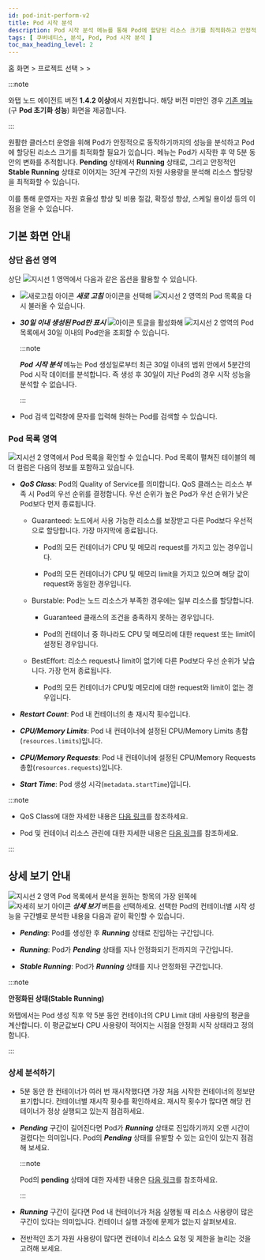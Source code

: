 ```yaml
---
id: pod-init-perform-v2
title: Pod 시작 분석
description: Pod 시작 분석 메뉴를 통해 Pod에 할당된 리소스 크기를 최적화하고 안정적으로 클러스터를 운영할 수 있습니다.
tags: [ 쿠버네티스, 분석, Pod, Pod 시작 분석 ]
toc_max_heading_level: 2
---
```


홈 화면 &gt; 프로젝트 선택 &gt; <Cmdname sid="side_analysis" className="uitext" /> &gt; <Cmdname sid="side_podInitPerf" className="uitext" /> 

:::note

와탭 노드 에이전트 버전 **1.4.2 이상**에서 지원합니다. 해당 버전 미만인 경우 [기존 메뉴](pod-init-perform)(구 **Pod 초기화 성능**) 화면을 제공합니다. 

:::

원활한 클러스터 운영을 위해 Pod가 안정적으로 동작하기까지의 성능을 분석하고 Pod에 할당된 리소스 크기를 최적화할 필요가 있습니다. <Cmdname sid="side_podInitPerf" className="uitext" /> 메뉴는 Pod가 시작한 후 약 5분 동안의 변화를 추적합니다. **Pending** 상태에서 **Running** 상태로, 그리고 안정적인 **Stable Running** 상태로 이어지는 3단계 구간의 자원 사용량을 분석해 리소스 할당량을 최적화할 수 있습니다. 

이를 통해 운영자는 자원 효율성 향상 및 비용 절감, 확장성 향상, 스케일 용이성 등의 이점을 얻을 수 있습니다. 

## 기본 화면 안내

<ImgLang img='k8s-pod-startup-analysis.png' desc='Pod 시작 분석' />

### 상단 옵션 영역

상단 ![지시선 1](/img/number-01.png) 영역에서 다음과 같은 옵션을 활용할 수 있습니다. 

* ![새로고침 아이콘](/img/ico-refresh.svg) ***새로 고침*** 아이콘을 선택해 ![지시선 2](/img/number-02.png) 영역의 Pod 목록을 다시 불러올 수 있습니다. 

* ***30일 이내 생성된 Pod만 표시*** ![아이콘](/img/ic-toggle-off.svg) 토글을 활성화해 ![지시선 2](/img/number-02.png) 영역의 Pod 목록에서 30일 이내의 Pod만을 조회할 수 있습니다.

  :::note 

  ***Pod 시작 분석*** 메뉴는 Pod 생성일로부터 최근 30일 이내의 범위 안에서 5분간의 Pod 시작 데이터를 분석합니다. 즉 생성 후 30일이 지난 Pod의 경우 시작 성능을 분석할 수 없습니다. 

  :::

* Pod 검색 입력창에 문자를 입력해 원하는 Pod를 검색할 수 있습니다.

### Pod 목록 영역

![지시선 2](/img/number-02.png) 영역에서 Pod 목록을 확인할 수 있습니다. Pod 목록이 펼쳐진 테이블의 헤더 컬럼은 다음의 정보를 포함하고 있습니다.

* ***QoS Class***: Pod의 Quality of Service를 의미합니다. QoS 클래스는 리소스 부족 시 Pod의 우선 순위를 결정합니다. 우선 순위가 높은 Pod가 우선 순위가 낮은 Pod보다 먼저 종료됩니다.

  * Guaranteed: 노드에서 사용 가능한 리소스를 보장받고 다른 Pod보다 우선적으로 할당합니다. 가장 마지막에 종료됩니다.

    * Pod의 모든 컨테이너가 CPU 및 메모리 request를 가지고 있는 경우입니다.

    * Pod의 모든 컨테이너가 CPU 및 메모리 limit을 가지고 있으며 해당 값이 request와 동일한 경우입니다.

  * Burstable: Pod는 노드 리소스가 부족한 경우에는 일부 리소스를 할당합니다.

    * Guaranteed 클래스의 조건을 충족하지 못하는 경우입니다.

    * Pod의 컨테이너 중 하나라도 CPU 및 메모리에 대한 request 또는 limit이 설정된 경우입니다.

  * BestEffort: 리소스 request나 limit이 없기에 다른 Pod보다 우선 순위가 낮습니다. 가장 먼저 종료됩니다.

    * Pod의 모든 컨테이너가 CPU및 메모리에 대한 request와 limit이 없는 경우입니다.

* ***Restart Count***: Pod 내 컨테이너의 총 재시작 횟수입니다.

* ***CPU/Memory Limits***: Pod 내 컨테이너에 설정된 CPU/Memory Limits 총합(`resources.limits`)입니다.

* ***CPU/Memory Requests***: Pod 내 컨테이너에 설정된 CPU/Memory Requests 총합(`resources.requests`)입니다.

* ***Start Time***: Pod 생성 시각(`metadata.startTime`)입니다.

:::note

* QoS Class에 대한 자세한 내용은 [다음 링크](https://kubernetes.io/docs/tasks/configure-pod-container/quality-service-pod/)를 참조하세요.

* Pod 및 컨테이너 리소스 관린에 대한 자세한 내용은 [다음 링크](https://kubernetes.io/docs/concepts/configuration/manage-resources-containers/)를 참조하세요.

:::

## 상세 보기 안내

![지시선 2](/img/number-02.png) 영역 Pod 목록에서 분석을 원하는 항목의 가장 왼쪽에 ![자세히 보기 아이콘](/img/ico-detail-view.svg) ***상세 보기*** 버튼을 선택하세요. 선택한 Pod의 컨테이너별 시작 성능을 구간별로 분석한 내용을 다음과 같이 확인할 수 있습니다.

<ImgLang img='k8s-pod-startup-analysis-details.png' desc='Pod 시작 분석' />

* ***Pending***: Pod를 생성한 후 ***Running*** 상태로 진입하는 구간입니다.

* ***Running***: Pod가 ***Pending*** 상태를 지나 안정화되기 전까지의 구간입니다.

* ***Stable Running***: Pod가 ***Running*** 상태를 지나 안정화된 구간입니다.

:::note

**안정화된 상태(Stable Running)**

와탭에서는 Pod 생성 직후 약 5분 동안 컨테이너의 CPU Limit 대비 사용량의 평균을 계산합니다. 이 평균값보다 CPU 사용량이 적어지는 시점을 안정화 시작 상태라고 정의합니다.

:::

### 상세 분석하기

* 5분 동안 한 컨테이너가 여러 번 재시작했다면 가장 처음 시작한 컨테이너의 정보만 표기합니다. 컨테이너별 재시작 횟수를 확인하세요. 재시작 횟수가 많다면 해당 컨테이너가 정상 실행되고 있는지 점검하세요.

  <ImgLang img='k8s-pod-startup-analysis-details-restart-count.png' desc='컨테이너 재시작 횟수' />

* ***Pending*** 구간이 길어진다면 Pod가 ***Running*** 상태로 진입하기까지 오랜 시간이 걸렸다는 의미입니다. Pod의 ***Pending*** 상태를 유발할 수 있는 요인이 있는지 점검해 보세요. 

  :::note
  
  Pod의 **pending** 상태에 대한 자세한 내용은 [다음 링크](https://kubernetes.io/docs/tasks/debug/debug-application/debug-pods/)를 참조하세요.

  :::

* ***Running*** 구간이 길다면 Pod 내 컨테이너가 처음 실행될 때 리소스 사용량이 많은 구간이 있다는 의미입니다. 컨테이너 실행 과정에 문제가 없는지 살펴보세요.

* 전반적인 초기 자원 사용량이 많다면 컨테이너 리소스 요청 및 제한을 늘리는 것을 고려해 보세요.

<!-- 

## 30일 이내의 Pod 목록 조회하기

<ImgLang img='k8s-pod-startup-analysis-30days.png' desc='30일 이내의 Pod 목록' />

***Pod 시작 분석*** 메뉴는 Pod 생성일로부터 최근 30일 이내의 범위 안에서 5분간의 Pod 시작 데이터를 분석합니다. 그렇기 때문에 생성 후 30일이 지난 Pod의 경우 시작 성능을 분석할 수 없습니다. 

Pod 목록에서 30일 이내의 Pod만을 조회하려면 화면 상단의 <Cmdname sid="BTN07717" className="uitext" days="30" /> 토글 옵션을 활성화하세요. 옵션의 오른쪽 검색 입력창에 문자를 입력해 원하는 Pod를 검색할 수도 있습니다.

-->